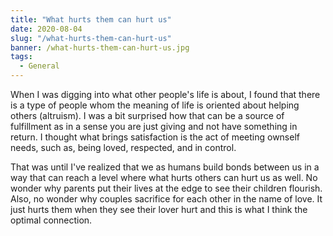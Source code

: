 ```yaml
---
title: "What hurts them can hurt us"
date: 2020-08-04
slug: "/what-hurts-them-can-hurt-us"
banner: /what-hurts-them-can-hurt-us.jpg
tags:
  - General
---
```


When I was digging into what other people's life is about, I found that there is a type of people whom the meaning of life is oriented about helping others (altruism). I was a bit surprised how that can be a source of fulfillment as in a sense you are just giving and not have something in return. I thought what brings satisfaction is the act of meeting ownself needs, such as, being loved, respected, and in control.

That was until I've realized that we as humans build bonds between us in a way that can reach a level where what hurts others can hurt us as well. No wonder why parents put their lives at the edge to see their children flourish. Also, no wonder why couples sacrifice for each other in the name of love. It just hurts them when they see their lover hurt and this is what I think the optimal connection.
